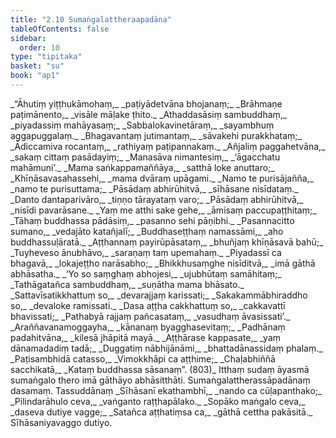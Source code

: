 ```yaml
---
title: "2.10 Sumaṅgalattheraapadāna"
tableOfContents: false
sidebar:
  order: 10
type: "tipitaka"
basket: "su"
book: "ap1"
---
```



<DynamicBreadcrumb />

<Division number="124" book="ap1" bookNo="20" page="71">

<Paragraph number="837" type="verses" book="ap1">
_“Āhutiṃ yiṭṭhukāmohaṃ,_  
_paṭiyādetvāna bhojanaṃ;_  
_Brāhmaṇe paṭimānento,_  
_visāle māḷake ṭhito._  

</Paragraph>

</Division>
<Division number="125" book="ap1" bookNo="20" page="71">

<Paragraph number="838" type="verses" book="ap1">
_Athaddasāsiṃ sambuddhaṃ,_  
_piyadassiṃ mahāyasaṃ;_  
_Sabbalokavinetāraṃ,_  
_sayambhuṃ aggapuggalaṃ._  

</Paragraph>

</Division>
<Division number="126" book="ap1" bookNo="20" page="71">

<Paragraph number="839" type="verses" book="ap1">
_Bhagavantaṃ jutimantaṃ,_  
_sāvakehi purakkhataṃ;_  
_Ādiccamiva rocantaṃ,_  
_rathiyaṃ paṭipannakaṃ._  

</Paragraph>

</Division>
<Division number="127" book="ap1" bookNo="20" page="71">

<Paragraph number="840" type="verses" book="ap1">
_Añjaliṃ paggahetvāna,_  
_sakaṃ cittaṃ pasādayiṃ;_  
_Manasāva nimantesiṃ,_  
_‘āgacchatu mahāmuni’._  

</Paragraph>

</Division>
<Division number="128" book="ap1" bookNo="20" page="71">

<Paragraph number="841" type="verses" book="ap1">
_Mama saṅkappamaññāya,_  
_satthā loke anuttaro;_  
_Khīṇāsavasahassehi,_  
_mama dvāraṃ upāgami._  

</Paragraph>

</Division>
<Division number="129" book="ap1" bookNo="20" page="71">

<Paragraph number="842" type="verses" book="ap1">
_Namo te purisājañña,_  
_namo te purisuttama;_  
_Pāsādaṃ abhirūhitvā,_  
_sīhāsane nisīdataṃ._  

</Paragraph>

</Division>
<Division number="130" book="ap1" bookNo="20" page="72">

<Paragraph number="843" type="verses" book="ap1">
_Danto dantaparivāro,_  
_tiṇṇo tārayataṃ varo;_  
_Pāsādaṃ abhirūhitvā,_  
_nisīdi pavarāsane._  

</Paragraph>

</Division>
<Division number="131" book="ap1" bookNo="20" page="72">

<Paragraph number="844" type="verses" book="ap1">
_Yaṃ me atthi sake gehe,_  
_āmisaṃ paccupaṭṭhitaṃ;_  
_Tāhaṃ buddhassa pādāsiṃ,_  
_pasanno sehi pāṇibhi._  

</Paragraph>

</Division>
<Division number="132" book="ap1" bookNo="20" page="72">

<Paragraph number="845" type="verses" book="ap1">
_Pasannacitto sumano,_  
_vedajāto katañjalī;_  
_Buddhaseṭṭhaṃ namassāmi,_  
_aho buddhassuḷāratā._  

</Paragraph>

</Division>
<Division number="133" book="ap1" bookNo="20" page="72">

<Paragraph number="846" type="verses" book="ap1">
_Aṭṭhannaṃ payirūpāsataṃ,_  
_bhuñjaṃ khīṇāsavā bahū;_  
_Tuyheveso ānubhāvo,_  
_saraṇaṃ taṃ upemahaṃ._  

</Paragraph>

</Division>
<Division number="134" book="ap1" bookNo="20" page="72">

<Paragraph number="847" type="verses" book="ap1">
_Piyadassī ca bhagavā,_  
_lokajeṭṭho narāsabho;_  
_Bhikkhusaṃghe nisīditvā,_  
_imā gāthā abhāsatha._  

</Paragraph>

</Division>
<Division number="135" book="ap1" bookNo="20" page="72">

<Paragraph number="848" type="verses" book="ap1">
_‘Yo so saṃghaṃ abhojesi,_  
_ujubhūtaṃ samāhitaṃ;_  
_Tathāgatañca sambuddhaṃ,_  
_suṇātha mama bhāsato._  

</Paragraph>

</Division>
<Division number="136" book="ap1" bookNo="20" page="72">

<Paragraph number="849" type="verses" book="ap1">
_Sattavīsatikkhattuṃ so,_  
_devarajjaṃ karissati;_  
_Sakakammābhiraddho so,_  
_devaloke ramissati._  

</Paragraph>

</Division>
<Division number="137" book="ap1" bookNo="20" page="72">

<Paragraph number="850" type="verses" book="ap1">
_Dasa aṭṭha cakkhattuṃ so,_  
_cakkavattī bhavissati;_  
_Pathabyā rajjaṃ pañcasataṃ,_  
_vasudhaṃ āvasissati’._  

</Paragraph>

</Division>
<Division number="138" book="ap1" bookNo="20" page="72">

<Paragraph number="851" type="verses" book="ap1">
_Araññavanamoggayha,_  
_kānanaṃ byagghasevitaṃ;_  
_Padhānaṃ padahitvāna,_  
_kilesā jhāpitā mayā._  

</Paragraph>

</Division>
<Division number="139" book="ap1" bookNo="20" page="72">

<Paragraph number="852" type="verses" book="ap1">
_Aṭṭhārase kappasate,_  
_yaṃ dānamadadiṃ tadā;_  
_Duggatiṃ nābhijānāmi,_  
_bhattadānassidaṃ phalaṃ._  

</Paragraph>

</Division>
<Division number="140" book="ap1" bookNo="20" page="72">

<Paragraph number="853" type="verses" book="ap1">
_Paṭisambhidā catasso,_  
_Vimokkhāpi ca aṭṭhime;_  
_Chaḷabhiññā sacchikatā,_  
_Kataṃ buddhassa sāsanaṃ”. (803)_  

</Paragraph>

<Paragraph number="854" book="ap1">
Itthaṃ sudaṃ āyasmā sumaṅgalo thero imā gāthāyo abhāsitthāti.

</Paragraph>
</Division>

<Paragraph number="855" type="center" book="ap1">
Sumaṅgalattherassāpadānaṃ dasamaṃ.



</Paragraph>

<Paragraph number="856" type="center" book="ap1">
Tassuddānaṃ


</Paragraph>

<Paragraph number="857" type="verses" book="ap1">
_Sīhāsanī ekathambhī,_  
_nando ca cūḷapanthako;_  
_Pilindarāhulo ceva,_  
_vaṅganto raṭṭhapālako._  

</Paragraph>

<Paragraph number="858" type="verses" book="ap1">
_Sopāko maṅgalo ceva,_  
_daseva dutiye vagge;_  
_Satañca aṭṭhatiṃsa ca,_  
_gāthā cettha pakāsitā._  


</Paragraph>

<Paragraph number="859" type="center" book="ap1">
Sīhāsaniyavaggo dutiyo.
</Paragraph>
